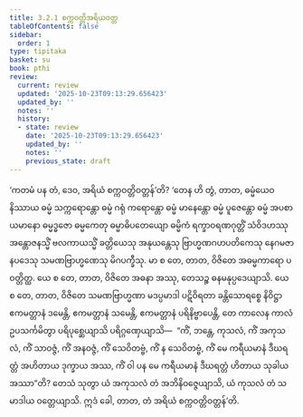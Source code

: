 ```yaml
---
title: 3.2.1 စက္ကဝတ္တိအရိယဝတ္တ
tableOfContents: false
sidebar:
  order: 1
type: tipitaka
basket: su
book: pthi
review:
  current: review
  updated: '2025-10-23T09:13:29.656423'
  updated_by: ''
  notes: ''
  history:
  - state: review
    date: '2025-10-23T09:13:29.656423'
    updated_by: ''
    notes: ''
    previous_state: draft
---
```



<ReviewStatus review={frontmatter.review} showDetails={true} />

<HypothesisAnnotation frontmatter={frontmatter} />

<DynamicBreadcrumb />

<Division number="84" book="pthi" e="ch" v="8" p="50">

<Paragraph number="190" book="pthi">
‘ကတမံ ပန တံ, ဒေဝ, အရိယံ စက္ကဝတ္တိဝတ္တန်’တိ? ‘တေန ဟိ တွံ, တာတ, ဓမ္မံယေဝ နိဿာယ ဓမ္မံ သက္ကရောန္တော ဓမ္မံ ဂရုံ ကရောန္တော ဓမ္မံ မာနေန္တော ဓမ္မံ ပူဇေန္တော ဓမ္မံ အပစာယမာနော ဓမ္မဒ္ဓဇော ဓမ္မကေတု ဓမ္မာဓိပတေယျော ဓမ္မိကံ ရက္ခာဝရဏဂုတ္တိံ သံဝိဒဟဿု အန္တောဇနသ္မိံ ဗလကာယသ္မိံ ခတ္တိယေသု အနုယန္တေသု ဗြာဟ္မဏဂဟပတိကေသု နေဂမဇာနပဒေသု သမဏဗြာဟ္မဏေသု မိဂပက္ခီသု. မာ စ တေ, တာတ, ဝိဇိတေ အဓမ္မကာရော ပဝတ္တိတ္ထ. ယေ စ တေ, တာတ, ဝိဇိတေ အဓနာ အဿု, တေသဉ္စ ဓနမနုပ္ပဒေယျာသိ. ယေ စ တေ, တာတ, ဝိဇိတေ သမဏဗြာဟ္မဏာ မဒပ္ပမာဒါ ပဋိဝိရတာ ခန္တိသောရစ္စေ နိဝိဋ္ဌာ ဧကမတ္တာနံ ဒမေန္တိ, ဧကမတ္တာနံ သမေန္တိ, ဧကမတ္တာနံ ပရိနိဗ္ဗာပေန္တိ, တေ ကာလေန ကာလံ ဥပသင်္ကမိတွာ ပရိပုစ္ဆေယျာသိ ပရိဂ္ဂဏှေယျာသိ—  “ကိံ, ဘန္တေ, ကုသလံ, ကိံ အကုသလံ, ကိံ သာဝဇ္ဇံ, ကိံ အနဝဇ္ဇံ, ကိံ သေဝိတဗ္ဗံ, ကိံ န သေဝိတဗ္ဗံ, ကိံ မေ ကရီယမာနံ ဒီဃရတ္တံ အဟိတာယ ဒုက္ခာယ အဿ, ကိံ ဝါ ပန မေ ကရီယမာနံ ဒီဃရတ္တံ ဟိတာယ သုခါယ အဿာ”တိ? တေသံ သုတွာ ယံ အကုသလံ တံ အဘိနိဝဇ္ဇေယျာသိ, ယံ ကုသလံ တံ သမာဒါယ ဝတ္တေယျာသိ. ဣဒံ ခေါ, တာတ, တံ အရိယံ စက္ကဝတ္တိဝတ္တန်’တိ.
</Paragraph>
</Division>